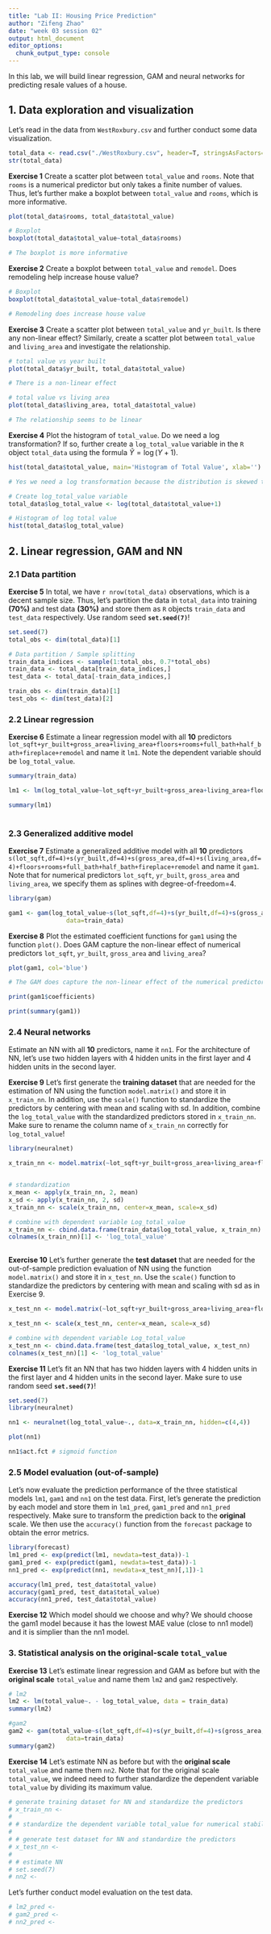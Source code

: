 ---
title: "Lab II: Housing Price Prediction"
author: "Zifeng Zhao"
date: "week 03 session 02"
output: html_document
editor_options: 
  chunk_output_type: console
---

In this lab, we will build linear regression, GAM and neural networks for predicting resale values of a house.

## 1. Data exploration and visualization
Let's read in the data from `WestRoxbury.csv` and further conduct some data visualization.
```{r chunk1}
total_data <- read.csv("./WestRoxbury.csv", header=T, stringsAsFactors=T)
str(total_data)
```

**Exercise 1** Create a scatter plot between `total_value` and `rooms`. Note that `rooms` is a numerical predictor but only takes a finite number of values. Thus, let's further make a boxplot between `total_value` and `rooms`, which is more informative.
```{r Q1}
plot(total_data$rooms, total_data$total_value)

# Boxplot
boxplot(total_data$total_value~total_data$rooms)

# The boxplot is more informative

```

**Exercise 2** Create a boxplot between `total_value` and `remodel`. Does remodeling help increase house value?
```{r Q2}
# Boxplot
boxplot(total_data$total_value~total_data$remodel)

# Remodeling does increase house value
```

**Exercise 3**
Create a scatter plot between `total_value` and `yr_built`. Is there any non-linear effect? Similarly, create a scatter plot between `total_value` and `living_area` and investigate the relationship.
```{r Q3}
# total value vs year built
plot(total_data$yr_built, total_data$total_value)

# There is a non-linear effect

# total value vs living area
plot(total_data$living_area, total_data$total_value)

# The relationship seems to be linear
```

**Exercise 4** Plot the histogram of `total_value`. Do we need a log transformation? If so, further create a `log_total_value` variable in the `R` object `total_data` using the formula $\widetilde{Y}=\log(Y+1).$
```{r Q4}
hist(total_data$total_value, main='Histogram of Total Value', xlab='')

# Yes we need a log transformation because the distribution is skewed to the right

# Create log_total_value variable
total_data$log_total_value <- log(total_data$total_value+1)

# Histogram of log total value
hist(total_data$log_total_value)

```


## 2. Linear regression, GAM and NN
### 2.1 Data partition
**Exercise 5** In total, we have `r nrow(total_data)` observations, which is a decent sample size. Thus, let's partition the data in `total_data` into training **(70%)** and test data **(30%)** and store them as `R` objects `train_data` and `test_data` respectively. Use random seed **`set.seed(7)`**!

```{r Q5}
set.seed(7)
total_obs <- dim(total_data)[1]

# Data partition / Sample splitting
train_data_indices <- sample(1:total_obs, 0.7*total_obs)
train_data <- total_data[train_data_indices,]
test_data <- total_data[-train_data_indices,]

train_obs <- dim(train_data)[1]
test_obs <- dim(test_data)[2]
```

### 2.2 Linear regression
**Exercise 6** Estimate a linear regression model with all **10** predictors `lot_sqft+yr_built+gross_area+living_area+floors+rooms+full_bath+half_bath+fireplace+remodel`
and name it `lm1`. Note the dependent variable should be `log_total_value`.
```{r Q6}
summary(train_data)

lm1 <- lm(log_total_value~lot_sqft+yr_built+gross_area+living_area+floors+rooms+full_bath+half_bath+fireplace+remodel, data=train_data) 

summary(lm1)
  
```


### 2.3 Generalized additive model
**Exercise 7** Estimate a generalized additive model with all **10** predictors `s(lot_sqft,df=4)+s(yr_built,df=4)+s(gross_area,df=4)+s(living_area,df=4)+floors+rooms+full_bath+half_bath+fireplace+remodel` and name it `gam1`. Note that for numerical predictors `lot_sqft`, `yr_built`, `gross_area` and `living_area`, we specify them as splines with degree-of-freedom=4.

```{r Q7}
library(gam)

gam1 <- gam(log_total_value~s(lot_sqft,df=4)+s(yr_built,df=4)+s(gross_area,df=4)+s(living_area,df=4)+floors+rooms+full_bath+half_bath+fireplace+remodel,
                data=train_data)


```

**Exercise 8** Plot the estimated coefficient functions for `gam1` using the function `plot()`. Does GAM capture the non-linear effect of numerical predictors `lot_sqft`, `yr_built`, `gross_area` and `living_area`?
```{r Q8}

plot(gam1, col='blue')

# The GAM does capture the non-linear effect of the numerical predictors lot_sqft, yr_built, gross_area, and living_area.

print(gam1$coefficients)

print(summary(gam1))
```


### 2.4 Neural networks
Estimate an NN with all **10** predictors, name it `nn1`. For the architecture of NN, let's use two hidden layers with 4 hidden units in the first layer and 4 hidden units in the second layer.

**Exercise 9** Let's first generate the **training dataset** that are needed for the estimation of NN using the function `model.matrix()` and store it in `x_train_nn`. In addition, use the `scale()` function to standardize the predictors by centering with mean and scaling with sd. In addition, combine the `log_total_value` with the standardized predictors stored in `x_train_nn`. Make sure to rename the column name of `x_train_nn` correctly for `log_total_value`!

```{r Q9}
library(neuralnet)

x_train_nn <- model.matrix(~lot_sqft+yr_built+gross_area+living_area+floors+rooms+full_bath+half_bath+fireplace+remodel, data=train_data)[,-1]


# standardization
x_mean <- apply(x_train_nn, 2, mean)
x_sd <- apply(x_train_nn, 2, sd)
x_train_nn <- scale(x_train_nn, center=x_mean, scale=x_sd)

# combine with dependent variable Log_total_value
x_train_nn <- cbind.data.frame(train_data$log_total_value, x_train_nn)
colnames(x_train_nn)[1] <- 'log_total_value'
  
```

**Exercise 10** Let's further generate the **test dataset** that are needed for the out-of-sample prediction evaluation of NN using the function `model.matrix()` and store it in `x_test_nn`. Use the `scale()` function to standardize the predictors by centering with mean and scaling with sd as in Exercise 9.
```{r Q10}

x_test_nn <- model.matrix(~lot_sqft+yr_built+gross_area+living_area+floors+rooms+full_bath+half_bath+fireplace+remodel, data=test_data)[,-1]

x_test_nn <- scale(x_test_nn, center=x_mean, scale=x_sd)

# combine with dependent variable Log_total_value
x_test_nn <- cbind.data.frame(test_data$log_total_value, x_test_nn)
colnames(x_test_nn)[1] <- 'log_total_value'

```

**Exercise 11** Let's fit an NN that has two hidden layers with 4 hidden units in the first layer and 4 hidden units in the second layer. Make sure to use random seed **`set.seed(7)`**!
```{r Q11}
set.seed(7)
library(neuralnet)

nn1 <- neuralnet(log_total_value~., data=x_train_nn, hidden=c(4,4))

plot(nn1)

nn1$act.fct # sigmoid function
```


### 2.5 Model evaluation (out-of-sample)
Let's now evaluate the prediction performance of the three statistical models `lm1`, `gam1` and `nn1` on the test data. First, let's generate the prediction by each model and store them in `lm1_pred`, `gam1_pred` and `nn1_pred` respectively. Make sure to transform the prediction back to the **original** scale. We then use the `accuracy()` function from the `forecast` package to obtain the error metrics.

```{r Q12}
library(forecast)
lm1_pred <- exp(predict(lm1, newdata=test_data))-1
gam1_pred <- exp(predict(gam1, newdata=test_data))-1
nn1_pred <- exp(predict(nn1, newdata=x_test_nn)[,1])-1

accuracy(lm1_pred, test_data$total_value)
accuracy(gam1_pred, test_data$total_value)
accuracy(nn1_pred, test_data$total_value)
```

**Exercise 12** Which model should we choose and why?
We should choose the gam1 model because it has the lowest MAE value (close to nn1 model) and it is simplier than the nn1 model.

### 3. Statistical analysis on the original-scale `total_value`
**Exercise 13** Let's estimate linear regression and GAM as before but with the **original scale** `total_value` and name them `lm2` and `gam2` respectively.

```{r Q13}
# lm2 
lm2 <- lm(total_value~. - log_total_value, data = train_data)
summary(lm2)

#gam2
gam2 <- gam(total_value~s(lot_sqft,df=4)+s(yr_built,df=4)+s(gross_area,df=4)+s(living_area,df=4)+floors+rooms+full_bath+half_bath+fireplace+remodel,
                data=train_data)
summary(gam2)
```

**Exercise 14** Let's estimate NN as before but with the **original scale** `total_value` and name them `nn2`. Note that for the original scale `total_value`, we indeed need to further standardize the dependent variable `total_value` by dividing its maximum value.

```{r Q14}
# generate training dataset for NN and standardize the predictors
# x_train_nn <- 
# 
# # standardize the dependent variable total_value for numerical stability
# 
# # generate test dataset for NN and standardize the predictors
# x_test_nn <- 
# 
# # estimate NN
# set.seed(7)
# nn2 <- 
```

Let's further conduct model evaluation on the test data.
```{r Model evaluation}
# lm2_pred <- 
# gam2_pred <- 
# nn2_pred <- 

```

